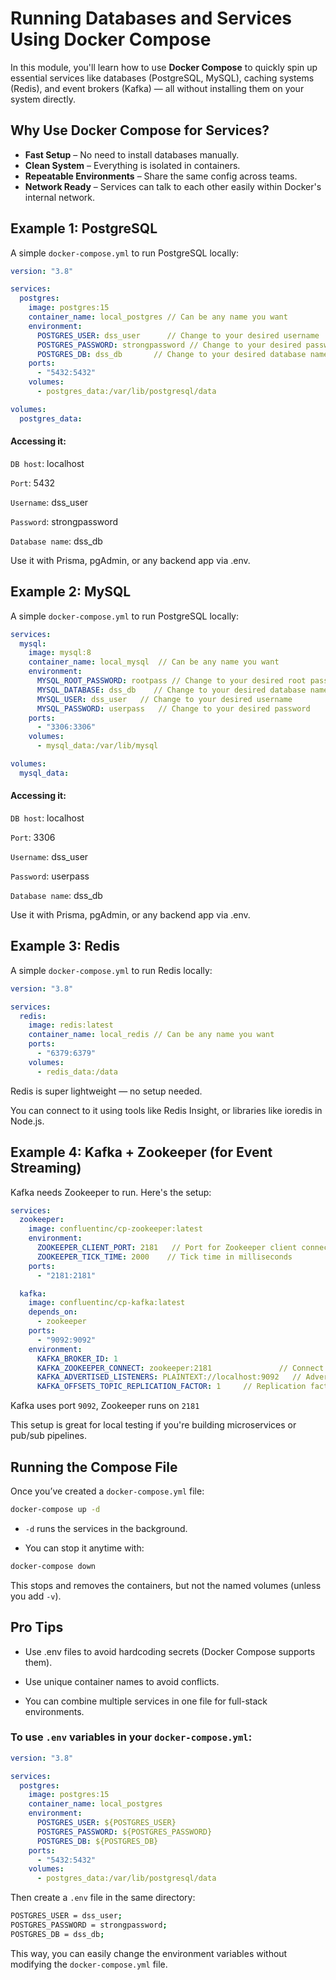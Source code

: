 # Running Databases and Services Using Docker Compose

In this module, you'll learn how to use **Docker Compose** to quickly spin up essential services like databases (PostgreSQL, MySQL), caching systems (Redis), and event brokers (Kafka) — all without installing them on your system directly.

## Why Use Docker Compose for Services?

- **Fast Setup** – No need to install databases manually.
- **Clean System** – Everything is isolated in containers.
- **Repeatable Environments** – Share the same config across teams.
- **Network Ready** – Services can talk to each other easily within Docker's internal network.

## Example 1: PostgreSQL

A simple `docker-compose.yml` to run PostgreSQL locally:

```yml
version: "3.8"

services:
  postgres:
    image: postgres:15
    container_name: local_postgres // Can be any name you want
    environment:
      POSTGRES_USER: dss_user      // Change to your desired username
      POSTGRES_PASSWORD: strongpassword // Change to your desired password
      POSTGRES_DB: dss_db       // Change to your desired database name
    ports:
      - "5432:5432"
    volumes:
      - postgres_data:/var/lib/postgresql/data

volumes:
  postgres_data:
```

#### Accessing it:

`DB host`: localhost

`Port`: 5432

`Username`: dss_user

`Password`: strongpassword

`Database name`: dss_db

Use it with Prisma, pgAdmin, or any backend app via .env.

## Example 2: MySQL

A simple `docker-compose.yml` to run PostgreSQL locally:

```yml
services:
  mysql:
    image: mysql:8
    container_name: local_mysql  // Can be any name you want
    environment:
      MYSQL_ROOT_PASSWORD: rootpass // Change to your desired root password
      MYSQL_DATABASE: dss_db    // Change to your desired database name
      MYSQL_USER: dss_user   // Change to your desired username
      MYSQL_PASSWORD: userpass   // Change to your desired password
    ports:
      - "3306:3306"
    volumes:
      - mysql_data:/var/lib/mysql

volumes:
  mysql_data:
```

#### Accessing it:

`DB host`: localhost

`Port`: 3306

`Username`: dss_user

`Password`: userpass

`Database name`: dss_db

Use it with Prisma, pgAdmin, or any backend app via .env.

## Example 3: Redis

A simple `docker-compose.yml` to run Redis locally:

```yml
version: "3.8"

services:
  redis:
    image: redis:latest
    container_name: local_redis // Can be any name you want
    ports:
      - "6379:6379"
    volumes:
      - redis_data:/data
```

Redis is super lightweight — no setup needed.

You can connect to it using tools like Redis Insight, or libraries like ioredis in Node.js.

## Example 4: Kafka + Zookeeper (for Event Streaming)

Kafka needs Zookeeper to run. Here's the setup:

```yml
services:
  zookeeper:
    image: confluentinc/cp-zookeeper:latest
    environment:
      ZOOKEEPER_CLIENT_PORT: 2181   // Port for Zookeeper client connections
      ZOOKEEPER_TICK_TIME: 2000    // Tick time in milliseconds
    ports:
      - "2181:2181"

  kafka:
    image: confluentinc/cp-kafka:latest
    depends_on:
      - zookeeper
    ports:
      - "9092:9092"
    environment:
      KAFKA_BROKER_ID: 1
      KAFKA_ZOOKEEPER_CONNECT: zookeeper:2181               // Connect to Zookeeper
      KAFKA_ADVERTISED_LISTENERS: PLAINTEXT://localhost:9092   // Advertised listener for clients
      KAFKA_OFFSETS_TOPIC_REPLICATION_FACTOR: 1     // Replication factor for offsets topic
```

Kafka uses port `9092`, Zookeeper runs on `2181`

This setup is great for local testing if you're building microservices or pub/sub pipelines.

## Running the Compose File

Once you’ve created a `docker-compose.yml` file:

```sh
docker-compose up -d
```

- `-d` runs the services in the background.

- You can stop it anytime with:

```sh
docker-compose down
```

This stops and removes the containers, but not the named volumes (unless you add `-v`).

## Pro Tips

- Use .env files to avoid hardcoding secrets (Docker Compose supports them).

- Use unique container names to avoid conflicts.

- You can combine multiple services in one file for full-stack environments.

### To use `.env` variables in your `docker-compose.yml`:

```yml
version: "3.8"

services:
  postgres:
    image: postgres:15
    container_name: local_postgres
    environment:
      POSTGRES_USER: ${POSTGRES_USER}
      POSTGRES_PASSWORD: ${POSTGRES_PASSWORD}
      POSTGRES_DB: ${POSTGRES_DB}
    ports:
      - "5432:5432"
    volumes:
      - postgres_data:/var/lib/postgresql/data
```

Then create a `.env` file in the same directory:

```sh
POSTGRES_USER = dss_user;
POSTGRES_PASSWORD = strongpassword;
POSTGRES_DB = dss_db;
```

This way, you can easily change the environment variables without modifying the `docker-compose.yml` file.
